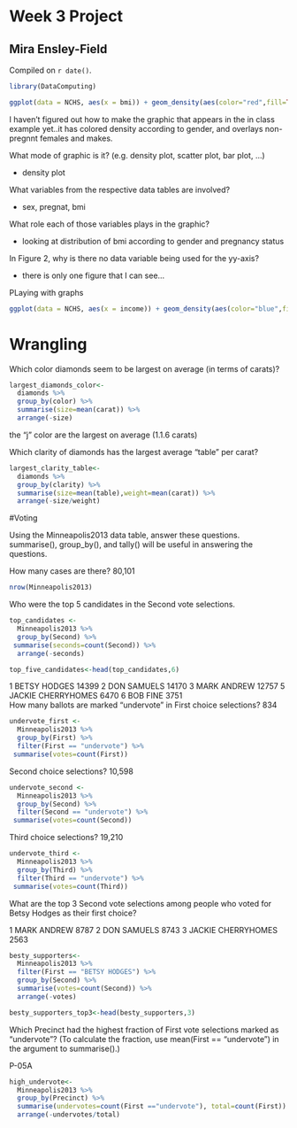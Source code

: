 # Week 3 Project

## Mira Ensley-Field

<!-- leave this material as is -->
Compiled on `r date()`.

```r
library(DataComputing)
```
<!-- put your content after this line -->

```r
ggplot(data = NCHS, aes(x = bmi)) + geom_density(aes(color="red",fill=TRUE))+ facet_wrap(sex~pregnant)
```


I haven't figured out how to make the graphic that appears in the in class example yet..it has colored density according to gender, and overlays non-pregnnt females and makes.

What mode of graphic is it? (e.g. density plot, scatter plot, bar plot, …)

- density plot

What variables from the respective data tables are involved?

- sex, pregnat, bmi

What role each of those variables plays in the graphic?

- looking at distribution of bmi according to gender and pregnancy status


In Figure 2, why is there no data variable being used for the yy-axis?

- there is only one figure that I can see...

PLaying with graphs 
```r
ggplot(data = NCHS, aes(x = income)) + geom_density(aes(color="blue",fill=TRUE))+ facet_wrap(sex~pregnant)
```


# Wrangling

Which color diamonds seem to be largest on average (in terms of carats)?
```r
largest_diamonds_color<-
  diamonds %>%
  group_by(color) %>%
  summarise(size=mean(carat)) %>%
  arrange(-size)

```
 the "j" color are the largest on average (1.1.6 carats)
 
 
Which clarity of diamonds has the largest average “table” per carat?
```r
largest_clarity_table<-
  diamonds %>%
  group_by(clarity) %>%
  summarise(size=mean(table),weight=mean(carat)) %>%
  arrange(-size/weight)

```

#Voting

Using the Minneapolis2013 data table, answer these questions. summarise(), group_by(), and tally() will be useful in answering the questions.

How many cases are there? 80,101
```r
nrow(Minneapolis2013)
```

Who were the top 5 candidates in the Second vote selections.

```r

top_candidates <-
  Minneapolis2013 %>%
  group_by(Second) %>%
 summarise(seconds=count(Second)) %>%
  arrange(-seconds)

top_five_candidates<-head(top_candidates,6)
```
1       BETSY HODGES   14399
2        DON SAMUELS   14170
3        MARK ANDREW   12757
5 JACKIE CHERRYHOMES    6470
6           BOB FINE   	3751	
How many ballots are marked “undervote” in
First choice selections? 834

```r
undervote_first <-
  Minneapolis2013 %>%
  group_by(First) %>%
  filter(First == "undervote") %>%
 summarise(votes=count(First)) 

```
Second choice selections? 10,598

```r
undervote_second <-
  Minneapolis2013 %>%
  group_by(Second) %>%
  filter(Second == "undervote") %>%
 summarise(votes=count(Second)) 

```
Third choice selections? 19,210

```r
undervote_third <-
  Minneapolis2013 %>%
  group_by(Third) %>%
  filter(Third == "undervote") %>%
 summarise(votes=count(Third)) 

```

What are the top 3 Second vote selections among people who voted for Betsy Hodges as their first choice?

1        MARK ANDREW  8787
2        DON SAMUELS  8743
3 JACKIE CHERRYHOMES  2563

```r
besty_supporters<-
  Minneapolis2013 %>%
  filter(First == "BETSY HODGES") %>%
  group_by(Second) %>%
  summarise(votes=count(Second)) %>%
  arrange(-votes)

besty_supporters_top3<-head(besty_supporters,3)
```

Which Precinct had the highest fraction of First vote selections marked as “undervote”? (To calculate the fraction, use mean(First == "undervote") in the argument to summarise().)

  P-05A

```r
high_undervote<-
  Minneapolis2013 %>%
  group_by(Precinct) %>%
  summarise(undervotes=count(First =="undervote"), total=count(First)) %>%
  arrange(-undervotes/total)


```

